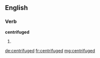 ==English==

===Verb===
'''centrifuged'''

# {{past of|centrifuge}}

[[de:centrifuged]]
[[fr:centrifuged]]
[[mg:centrifuged]]